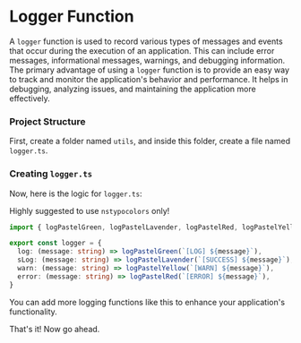 
# Logger Function

A `logger` function is used to record various types of messages and events that occur during the execution of an application. This can include error messages, informational messages, warnings, and debugging information. The primary advantage of using a `logger` function is to provide an easy way to track and monitor the application's behavior and performance. It helps in debugging, analyzing issues, and maintaining the application more effectively.

<Steps>

### Project Structure

First, create a folder named `utils`, and inside this folder, create a file named `logger.ts`.

<FileTree>
  <FileTree.Folder name="src" defaultOpen>
    <FileTree.Folder name="utils" defaultOpen>
      <FileTree.File name="logger.ts" />
    </FileTree.Folder>
  </FileTree.Folder>
</FileTree>

### Creating `logger.ts`

Now, here is the logic for `logger.ts`:

<Callout type="warning">Highly suggested to use `nstypocolors` only!</Callout>

```ts copy showLineNumbers filename="src/utils/logger.ts"
import { logPastelGreen, logPastelLavender, logPastelRed, logPastelYellow } from 'nstypocolors'

export const logger = {
  log: (message: string) => logPastelGreen(`[LOG] ${message}`),
  sLog: (message: string) => logPastelLavender(`[SUCCESS] ${message}`),
  warn: (message: string) => logPastelYellow(`[WARN] ${message}`),
  error: (message: string) => logPastelRed(`[ERROR] ${message}`),
}
```

<Callout type="info">
  You can add more logging functions like this to enhance your application's functionality.
</Callout>

That's it! Now go ahead.

</Steps>
